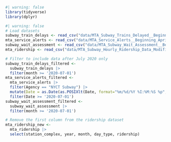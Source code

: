 <!-- # Results -->

```{r, echo=FALSE}
#| warning: false
library(tidyverse)
library(dplyr)
```

```{r}
#| warning: false
# Load datasets
subway_train_delays <- read_csv("data/MTA_Subway_Trains_Delayed__Beginning_2020_20241118.csv", show_col_types = FALSE)
mta_service_alerts <- read_csv("data/MTA_Service_Alerts__Beginning_April_2020_20241118.csv", show_col_types = FALSE)
subway_wait_assessment <- read_csv("data/MTA_Subway_Wait_Assessment__Beginning_2020_20241119.csv", show_col_types = FALSE)
mta_ridership <- read_csv("data/MTA_Subway_Hourly_Ridership_Data_Modified_v2.csv", show_col_types = FALSE)

```
```{r}
# Filter to include data after July 2020 only
subway_train_delays_filtered <- 
  subway_train_delays |> 
  filter(month >= '2020-07-01')
mta_service_alerts_filtered <- 
  mta_service_alerts |> 
  filter(Agency == "NYCT Subway") |> 
  mutate(Date = as.Date(as.POSIXlt(Date, format="%m/%d/%Y %I:%M:%S %p", tz="America/New_York"))) |>
  filter(Date >= '2020-07-01')
subway_wait_assessment_filtered <-
  subway_wait_assessment |>
  filter(month >= '2020-07-01')
```

```{r}
# Remove the first column from the ridership dataset
mta_ridership_new <- 
  mta_ridership |>
  select(station_complex, year, month, day_type, ridership)
```

